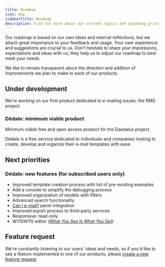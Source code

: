 ```yaml
---
title: Roadmap
icon: map
sidebarTitle: Roadmap
description: Find out more about our current topics and upcoming priorities
---
```


Our roadmap is based on our own ideas and internal reflections, but we attach great importance to your feedback and usage. Your user experience and suggestions are crucial to us. Don't hesitate to share your impressions, expectations and ideas with us; they help us to adjust our roadmap to best meet your needs.

We like to remain transparent about the direction and addition of improvements we plan to make to each of our products.

## Under development

We're working on our first product dedicated to e-mailing issues: the RMS project. 

### Dédale: minimum viable product

Minimum viable free and open access product for the Daedalus project.

Dédale is a free service dedicated to individuals and companies looking to create, develop and organize their e-mail templates with ease.

## Next priorities

### Dédale: new features (for subscribed users only)

- Improved template creation process with list of pre-existing examples
- Add a console to simplify the debugging process
- Improved organization of models with filters
- Advanced search functionality
- [Can I e-mail?](https://www.canie-mail.com/) panel integration
- Improved export process to third-party services
- Responsive: read-only
- WYSIWYG editor ([_What You See Is What You Get_](https://wikipedia.org/wiki/What_you_see_is_what_you_get))

## Feature request

We're constantly listening to our users' ideas and needs, so if you'd like to see a feature implemented in one of our products, please [create a new feature request](https://github.com/orgs/bireme-lab/discussions/new?category=ideas).
